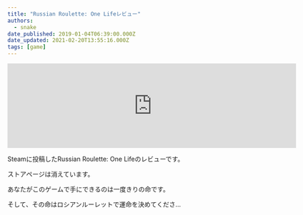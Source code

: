 ```yaml
---
title: "Russian Roulette: One Lifeレビュー"
authors:
  - snake
date_published: 2019-01-04T06:39:00.000Z
date_updated: 2021-02-20T13:55:16.000Z
tags: [game]
---
```


<iframe src="https://store.steampowered.com/widget/951180/" frameborder="0" width="646" height="190"></iframe>

Steamに投稿したRussian Roulette: One Lifeのレビューです。

ストアページは消えています。

あなたがこのゲームで手にできるのは一度きりの命です。

そして、その命はロシアンルーレットで運命を決めてくださ...
